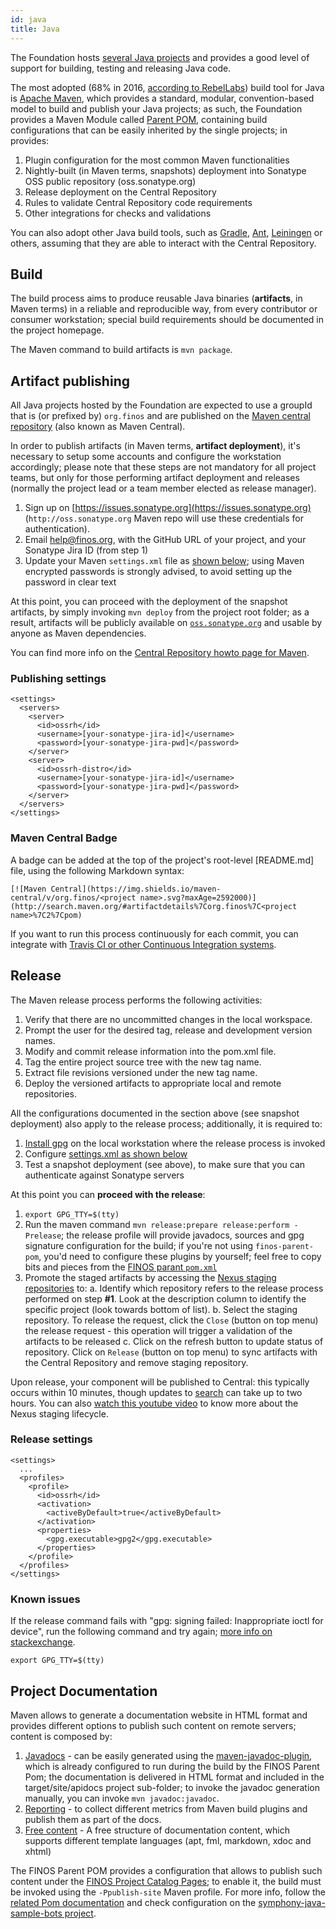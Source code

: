 ```yaml
---
id: java
title: Java
---
```



The Foundation hosts [several Java projects](https://finos.github.io/?languages=Java&sort=hotness-down) and provides a good level of support for building, testing and releasing Java code.

The most adopted (68% in 2016, [according to RebelLabs](http://pages.zeroturnaround.com/RebelLabs-Developer-Productivity-Report-2016.html)) build tool for Java is [Apache Maven](https://maven.apache.org/), which provides a standard, modular, convention-based model to build and publish your Java projects; as such, the Foundation provides a Maven Module called [Parent POM](https://github.com/finos/finos-parent-pom), containing build configurations that can be easily inherited by the single projects; in provides:

1. Plugin configuration for the most common Maven functionalities
2. Nightly-built (in Maven terms, snapshots) deployment into Sonatype OSS public repository (oss.sonatype.org)
3. Release deployment on the Central Repository
4. Rules to validate Central Repository code requirements
5. Other integrations for checks and validations

You can also adopt other Java build tools, such as [Gradle](https://gradle.org/), [Ant](http://ant.apache.org/), [Leiningen](https://leiningen.org/) or others, assuming that they are able to interact with the Central Repository.

## Build
The build process aims to produce reusable Java binaries (**artifacts**, in Maven terms) in a reliable and reproducible way, from every contributor or consumer workstation; special build requirements should be documented in the project homepage.

The Maven command to build artifacts is `mvn package`.

## Artifact publishing
All Java projects hosted by the Foundation are expected to use a groupId that is (or prefixed by) `org.finos` and are published on the [Maven central repository](http://search.maven.org/#search%7Cga%7C1%7Corg.finos) (also known as Maven Central).

In order to publish artifacts (in Maven terms, **artifact deployment**), it's necessary to setup some accounts and configure the workstation accordingly; please note that these steps are not mandatory for all project teams, but only for those performing artifact deployment and releases (normally the project lead or a team member elected as release manager).

1. Sign up on [https://issues.sonatype.org](https://issues.sonatype.org) (`http://oss.sonatype.org` Maven repo will use these credentials for authentication).
2. Email [help@finos.org](mailto:help@finos.org), with the GitHub URL of your project, and your Sonatype Jira ID (from step 1)
3. Update your Maven `settings.xml` file as [shown below](#publishing-settings); using Maven encrypted passwords is strongly advised, to avoid setting up the password in clear text

At this point, you can proceed with the deployment of the snapshot artifacts, by simply invoking `mvn deploy` from the project root folder; as a result, artifacts will be publicly available on [`oss.sonatype.org`](https://oss.sonatype.org) and usable by anyone as Maven dependencies.

You can find more info on the [Central Repository howto page for Maven](http://central.sonatype.org/pages/apache-maven.html#distribution-management-and-authentication).

### Publishing settings
```
<settings>
  <servers>
    <server>
      <id>ossrh</id>
      <username>[your-sonatype-jira-id]</username>
      <password>[your-sonatype-jira-pwd]</password>
    </server>
    <server>
      <id>ossrh-distro</id>
      <username>[your-sonatype-jira-id]</username>
      <password>[your-sonatype-jira-pwd]</password>
    </server>
  </servers>
</settings>
```

### Maven Central Badge
A badge can be added at the top of the project's root-level [README.md] file, using the following Markdown syntax:
```
[![Maven Central](https://img.shields.io/maven-central/v/org.finos/<project name>.svg?maxAge=2592000)](http://search.maven.org/#artifactdetails%7Corg.finos%7C<project name>%7C2%7Cpom)
```

If you want to run this process continuously for each commit, you can integrate with [Travis CI or other Continuous Integration systems](intro).

## Release
The Maven release process performs the following activities:

1. Verify that there are no uncommitted changes in the local workspace.
2. Prompt the user for the desired tag, release and development version names.
3. Modify and commit release information into the pom.xml file.
4. Tag the entire project source tree with the new tag name.
5. Extract file revisions versioned under the new tag name.
6. Deploy the versioned artifacts to appropriate local and remote repositories.

All the configurations documented in the section above (see snapshot deployment) also apply to the release process; additionally, it is required to:

1. [Install gpg](http://central.sonatype.org/pages/working-with-pgp-signatures.html) on the local workstation where the release process is invoked
2. Configure [settings.xml as shown below](#release-settings)
3. Test a snapshot deployment (see above), to make sure that you can authenticate against Sonatype servers

At this point you can **proceed with the release**:

1. `export GPG_TTY=$(tty)`
2. Run the maven command `mvn release:prepare release:perform -Prelease`; the release profile will provide javadocs, sources and gpg signature configuration for the build; if you're not using `finos-parent-pom`, you'd need to configure these plugins by yourself; feel free to copy bits and pieces from the [FINOS parant `pom.xml`](https://github.com/finos/finos-parent-pom/blob/master/pom.xml)
3. Promote the staged artifacts by accessing the [Nexus staging repositories](http://central.sonatype.org/pages/releasing-the-deployment.html) to:
  a. Identify which repository refers to the release process performed on step **#1**. Look at the description column to identify the specific project (look towards bottom of list).
  b. Select the staging repository. To release the request, click the `Close` (button on top menu) the release request - this operation will trigger a validation of the artifacts to be released
  c. Click on the refresh button to update status of repository.  Click on `Release` (button on top menu) to sync artifacts with the Central Repository and remove staging repository. 

Upon release, your component will be published to Central: this typically occurs within 10 minutes, though updates to [search](https://search.maven.org/) can take up to two hours.  You can also [watch this youtube video](https://www.youtube.com/watch?v=aO-QFRsYxN4) to know more about the Nexus staging lifecycle.

### Release settings
```
<settings>
  ...
  <profiles>
    <profile>
      <id>ossrh</id>
      <activation>
        <activeByDefault>true</activeByDefault>
      </activation>
      <properties>
        <gpg.executable>gpg2</gpg.executable>
      </properties>
    </profile>
  </profiles>
</settings>
```

### Known issues
If the release command fails with "gpg: signing failed: Inappropriate ioctl for device", run the following command and try again; [more info on stackexchange](http://unix.stackexchange.com/a/257065).
```
export GPG_TTY=$(tty)
```

## Project Documentation
Maven allows to generate a documentation website in HTML format and provides different options to publish such content on remote servers; content is composed by:

1. [Javadocs](http://www.oracle.com/technetwork/articles/java/index-137868.html) - can be easily generated using the [maven-javadoc-plugin](https://maven.apache.org/plugins/maven-javadoc-plugin/), which is already configured to run during the build by the FINOS Parent Pom; the documentation is delivered in HTML format and included in the target/site/apidocs project sub-folder; to invoke the javadoc generation manually, you can invoke `mvn javadoc:javadoc`.
2. [Reporting](https://maven.apache.org/plugins/maven-site-plugin/examples/configuring-reports.html) - to collect different metrics from Maven build plugins and publish them as part of the docs.
3. [Free content](https://maven.apache.org/plugins/maven-site-plugin/examples/creating-content.html) - A free structure of documentation content, which supports different template languages (apt, fml, markdown, xdoc and xhtml)

The FINOS Parent POM provides a configuration that allows to publish such content under the [FINOS Project Catalog Pages](finos.github.io); to enable it, the build must be invoked using the `-Ppublish-site` Maven profile.  For more info, follow the [related Pom documentation](https://github.com/finos/finos-parent-pom#github-plugins-configuration) and check configuration on the [symphony-java-sample-bots project](https://github.com/symphonyoss/symphony-java-sample-bots).